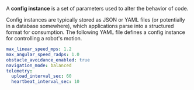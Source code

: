 A **config instance** is a set of parameters used to alter the behavior of code.

Config instances are typically stored as JSON or YAML files (or potentially in a database somewhere), which applications parse into a structured format for consumption. The following YAML file defines a config instance for controlling a robot's motion.

```yaml
max_linear_speed_mps: 1.2
max_angular_speed_radps: 1.0
obstacle_avoidance_enabled: true
navigation_mode: balanced
telemetry:
  upload_interval_sec: 60
  heartbeat_interval_sec: 10
```
